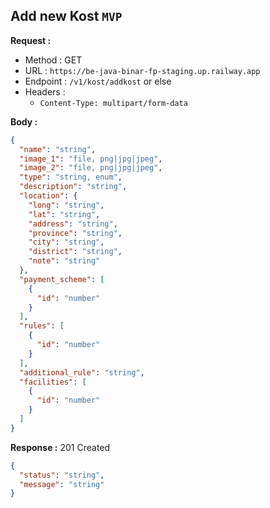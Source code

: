 
## Add new Kost `MVP`

**Request :**

- Method : <Badge method="GET">GET</Badge>
- URL : `https://be-java-binar-fp-staging.up.railway.app`
- Endpoint : `/v1/kost/addkost` or else
- Headers :
  - `Content-Type: multipart/form-data`

**Body :**

```json
{
  "name": "string",
  "image_1": "file, png|jpg|jpeg",
  "image_2": "file, png|jpg|jpeg",
  "type": "string, enum",
  "description": "string",
  "location": {
    "long": "string",
    "lat": "string",
    "address": "string",
    "province": "string",
    "city": "string",
    "district": "string",
    "note": "string"
  },
  "payment_scheme": [
    {
      "id": "number"
    }
  ],
  "rules": [
    {
      "id": "number"
    }
  ],
  "additional_rule": "string",
  "facilities": [
    {
      "id": "number"
    }
  ]
}
```

**Response :** <Badge outline variant="success">201 Created</Badge>

```json
{
  "status": "string",
  "message": "string"
}
```
